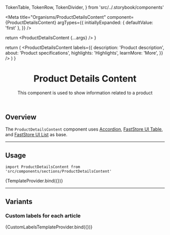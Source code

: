   TokenTable,
  TokenRow,
  TokenDivider,
} from 'src/../.storybook/components'

<Meta
  title="Organisms/ProductDetailsContent"
  component={ProductDetailsContent}
  argTypes={{
    initiallyExpanded: { defaultValue: 'first' },
  }}
/>

  return <ProductDetailsContent {...args} />
}

  return (
    <ProductDetailsContent
      labels={{
        description: 'Product description',
        about: 'Product specifications',
        highlights: 'Highlights',
        learnMore: 'More',
      }}
    />
  )
}

<header>

# Product Details Content

This component is used to show information related to a product

</header>

## Overview

The `ProductDetailsContent` component uses [Accordion](/docs/molecules-accordion-overview--default-story), [FastStore UI Table](https://www.faststore.dev/reference/ui/molecules/Table), and [FastStore UI List](https://www.faststore.dev/reference/ui/molecules/List) as base.

---

## Usage

`import ProductDetailsContent from 'src/components/sections/ProductDetailsContent'`

<Canvas>
  <Story name="default">{TemplateProvider.bind({})}</Story>
</Canvas>

<ArgsTable story="default" />

---

## Variants

### Custom labels for each article

<Canvas>
  <Story name="customLabels">{CustomLabelsTemplateProvider.bind({})}</Story>
</Canvas>

